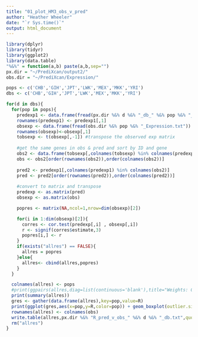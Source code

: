 ```yaml
---
title: "01_plot_HM3_obs_v_pred"
author: "Heather Wheeler"
date: "`r Sys.time()`"
output: html_document
---
```


```r
library(dplyr)
library(tidyr)
library(ggplot2)
library(data.table)
"%&%" = function(a,b) paste(a,b,sep="")
px.dir = "~/PrediXcan/output2/"
obs.dir = "~/PrediXcan/Expression/"
```

```r
pops <- c('CHB','GIH','JPT','LWK','MEX','MKK','YRI')
dbs <- c('CHB','GIH','JPT','LWK','MEX','MKK','YRI')

for(d in dbs){
  for(pop in pops){
    predexp1 <- data.frame(fread(px.dir %&% d %&% "_db_" %&% pop %&% "_predicted_0.5/predicted_expression.txt"))
    rownames(predexp1) <- predexp1[,1]
    obsexp <- data.frame(fread(obs.dir %&% pop %&% "_Expression.txt"))
    rownames(obsexp)<-obsexp[,1]
    tobsexp <- t(obsexp[,-1]) #transpose the observed exp matrix
    
    #get the same genes in obs & pred and sort by ID and gene
    obs2 <- data.frame(tobsexp[,colnames(tobsexp) %in% colnames(predexp1)])
    obs <- obs2[order(rownames(obs2)),order(colnames(obs2))]
    
    pred2 <- predexp1[,colnames(predexp1) %in% colnames(obs2)]
    pred <- pred2[order(rownames(pred2)),order(colnames(pred2))]
    
    #convert to matrix and transpose
    predexp <- as.matrix(pred)
    obsexp <- as.matrix(obs)

    popres <- matrix(NA,ncol=1,nrow=dim(obsexp)[2])

    for(i in 1:dim(obsexp)[2]){
      corres <- cor.test(predexp[,i] , obsexp[,i])
      r <- signif(corres$estimate,3)
      popres[i,] <- r
    }
    if(exists("allres") == FALSE){
      allres = popres
    }else{
      allres<- cbind(allres,popres)
    }
  }

  colnames(allres) <- pops
  #print(ggpairs(allres,diag=list(continuous='blank'),title="Weights: GEUVADIS " %&% geu %&% ", HapMap3 pred v obs R"))
  print(summary(allres))
  gres <- gather(data.frame(allres),key=pop,value=R)
  print(ggplot(gres,aes(x=pop,y=R,color=pop)) + geom_boxplot(outlier.size = 0.5) + theme_bw(15) + guides(color=FALSE) + ggtitle("Weights: " %&% d) + xlab("HapMap3 population")+ylab("Pearson's R (pred. v. obs.)"))
  rownames(allres) <- colnames(obs)
  write.table(allres,px.dir %&% "R_pred_v_obs_" %&% d %&% "_db.txt",quote=F)
  rm("allres")
}
```